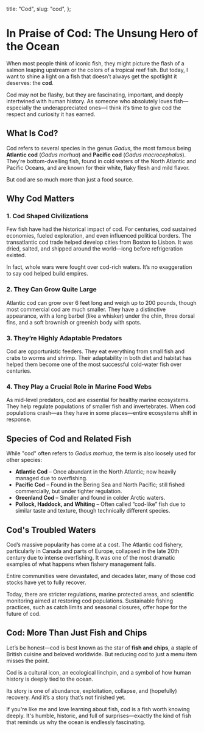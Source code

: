   title: "Cod",
  slug: "cod",
};

# In Praise of Cod: The Unsung Hero of the Ocean

When most people think of iconic fish, they might picture the flash of a salmon leaping upstream or the colors of a tropical reef fish. But today, I want to shine a light on a fish that doesn’t always get the spotlight it deserves: the **cod**.

Cod may not be flashy, but they are fascinating, important, and deeply intertwined with human history. As someone who absolutely loves fish—especially the underappreciated ones—I think it’s time to give cod the respect and curiosity it has earned.

## What Is Cod?

Cod refers to several species in the genus *Gadus*, the most famous being **Atlantic cod** (*Gadus morhua*) and **Pacific cod** (*Gadus macrocephalus*). They’re bottom-dwelling fish, found in cold waters of the North Atlantic and Pacific Oceans, and are known for their white, flaky flesh and mild flavor.

But cod are so much more than just a food source.

## Why Cod Matters

### 1. **Cod Shaped Civilizations**
Few fish have had the historical impact of cod. For centuries, cod sustained economies, fueled exploration, and even influenced political borders. The transatlantic cod trade helped develop cities from Boston to Lisbon. It was dried, salted, and shipped around the world—long before refrigeration existed.

In fact, whole wars were fought over cod-rich waters. It’s no exaggeration to say cod helped build empires.

### 2. **They Can Grow Quite Large**
Atlantic cod can grow over 6 feet long and weigh up to 200 pounds, though most commercial cod are much smaller. They have a distinctive appearance, with a long barbel (like a whisker) under the chin, three dorsal fins, and a soft brownish or greenish body with spots.

### 3. **They’re Highly Adaptable Predators**
Cod are opportunistic feeders. They eat everything from small fish and crabs to worms and shrimp. Their adaptability in both diet and habitat has helped them become one of the most successful cold-water fish over centuries.

### 4. **They Play a Crucial Role in Marine Food Webs**
As mid-level predators, cod are essential for healthy marine ecosystems. They help regulate populations of smaller fish and invertebrates. When cod populations crash—as they have in some places—entire ecosystems shift in response.

## Species of Cod and Related Fish

While "cod" often refers to *Gadus morhua*, the term is also loosely used for other species:

- **Atlantic Cod** – Once abundant in the North Atlantic; now heavily managed due to overfishing.
- **Pacific Cod** – Found in the Bering Sea and North Pacific; still fished commercially, but under tighter regulation.
- **Greenland Cod** – Smaller and found in colder Arctic waters.
- **Pollock, Haddock, and Whiting** – Often called “cod-like” fish due to similar taste and texture, though technically different species.

## Cod's Troubled Waters

Cod’s massive popularity has come at a cost. The Atlantic cod fishery, particularly in Canada and parts of Europe, collapsed in the late 20th century due to intense overfishing. It was one of the most dramatic examples of what happens when fishery management fails.

Entire communities were devastated, and decades later, many of those cod stocks have yet to fully recover.

Today, there are stricter regulations, marine protected areas, and scientific monitoring aimed at restoring cod populations. Sustainable fishing practices, such as catch limits and seasonal closures, offer hope for the future of cod.

## Cod: More Than Just Fish and Chips

Let’s be honest—cod is best known as the star of **fish and chips**, a staple of British cuisine and beloved worldwide. But reducing cod to just a menu item misses the point.

Cod is a cultural icon, an ecological linchpin, and a symbol of how human history is deeply tied to the ocean.

Its story is one of abundance, exploitation, collapse, and (hopefully) recovery. And it’s a story that’s not finished yet.

If you're like me and love learning about fish, cod is a fish worth knowing deeply. It's humble, historic, and full of surprises—exactly the kind of fish that reminds us why the ocean is endlessly fascinating.

